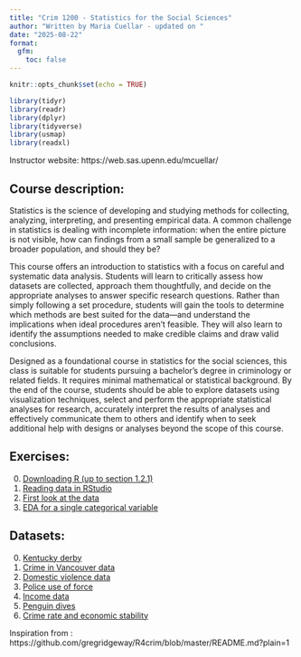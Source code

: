 ```yaml
---
title: "Crim 1200 - Statistics for the Social Sciences"
author: "Written by Maria Cuellar - updated on "
date: "2025-08-22"
format: 
  gfm:
    toc: false
---
```


```r
knitr::opts_chunk$set(echo = TRUE)
```

```r

library(tidyr)
library(readr)
library(dplyr)
library(tidyverse)
library(usmap)
library(readxl)
```


Instructor website: https://web.sas.upenn.edu/mcuellar/

## Course description:

Statistics is the science of developing and studying methods for collecting, analyzing, interpreting, and
presenting empirical data. A common challenge in statistics is dealing with incomplete information: when
the entire picture is not visible, how can findings from a small sample be generalized to a broader
population, and should they be?

This course offers an introduction to statistics with a focus on careful and systematic data analysis. Students
will learn to critically assess how datasets are collected, approach them thoughtfully, and decide on the
appropriate analyses to answer specific research questions. Rather than simply following a set procedure,
students will gain the tools to determine which methods are best suited for the data—and understand the
implications when ideal procedures aren’t feasible. They will also learn to identify the assumptions needed
to make credible claims and draw valid conclusions.

Designed as a foundational course in statistics for the social sciences, this class is suitable for students
pursuing a bachelor’s degree in criminology or related fields. It requires minimal mathematical or statistical
background. By the end of the course, students should be able to explore datasets using visualization
techniques, select and perform the appropriate statistical analyses for research, accurately interpret the
results of analyses and effectively communicate them to others and identify when to seek additional help
with designs or analyses beyond the scope of this course.

## Exercises:

0. [Downloading R (up to section 1.2.1)](https://moderndive.netlify.app/1-getting-started.html)
1. [Reading data in RStudio](https://github.com/mariacuellar/crim_data_analysis/blob/main/exercises/Exercises%20%231.R)
2. [First look at the data](https://github.com/mariacuellar/crim_data_analysis/blob/main/exercises/Exercises%20%232.R)
3. [EDA for a single categorical variable](https://github.com/mariacuellar/crim_data_analysis/blob/main/exercises/Exercises%20%233.R)


## Datasets:

0. [Kentucky derby](../main/data/kentucky-derby-2018.csv)
1. [Crime in Vancouver data](../main/data/crimeinvancouver.csv)
2. [Domestic violence data](../main/data/domestic_violence.csv)
3. [Police use of force](../main/data/police_use_of_force.csv)
4. [Income data](../main/data/income.data.csv)
5. [Penguin dives](../main/data/penguin_dives.csv)
6. [Crime rate and economic stability](../main/data/crimerate_econstability.csv)



Inspiration from : https://github.com/gregridgeway/R4crim/blob/master/README.md?plain=1